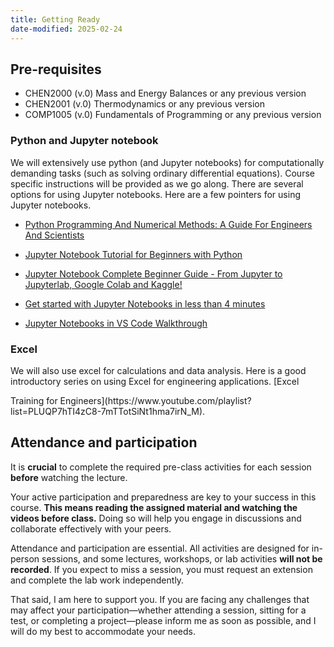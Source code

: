 ```yaml
---
title: Getting Ready
date-modified: 2025-02-24
---
```


## Pre-requisites

- CHEN2000 (v.0) Mass and Energy Balances or any previous version
- CHEN2001 (v.0) Thermodynamics or any previous version 
- COMP1005 (v.0) Fundamentals of Programming or any previous version

### Python and Jupyter notebook

We will extensively use python (and Jupyter notebooks) for computationally
demanding tasks (such as solving ordinary differential equations). Course
specific instructions will be provided as we go along. There are several
options for using Jupyter notebooks. Here are a few pointers for using Jupyter
notebooks. 

- [Python Programming And Numerical Methods: A Guide For Engineers And
  Scientists](https://pythonnumericalmethods.berkeley.edu/notebooks/Index.html)

- [Jupyter Notebook Tutorial for Beginners with
  Python](https://www.youtube.com/watch?v=2WL-XTl2QYI)

- [Jupyter Notebook Complete Beginner Guide - From Jupyter to Jupyterlab,
  Google Colab and Kaggle!](https://www.youtube.com/watch?v=5pf0_bpNbkw) 

- [Get started with Jupyter Notebooks in less than 4 minutes](https://www.youtube.com/watch?v=h1sAzPojKMg)

- [Jupyter Notebooks in VS Code Walkthrough](https://www.youtube.com/watch?v=DA6ZAHBPF1U)


### Excel

We will also use excel for calculations and data analysis. Here is a good
introductory series on using Excel for engineering applications. [Excel

Training for
Engineers](https://www.youtube.com/playlist?list=PLUQP7hTI4zC8-7mTTotSiNt1hma7irN_M).


## Attendance and participation

It is **crucial** to complete the required pre-class activities for each
session **before** watching the lecture.  

Your active participation and preparedness are key to your success in this
course. **This means reading the assigned material and watching the videos
before class.** Doing so will help you engage in discussions and collaborate
effectively with your peers.  

Attendance and participation are essential. All activities are designed for
in-person sessions, and some lectures, workshops, or lab activities **will not
be recorded**. If you expect to miss a session, you must request an extension
and complete the lab work independently.  

That said, I am here to support you. If you are facing any challenges that may
affect your participation—whether attending a session, sitting for a test, or
completing a project—please inform me as soon as possible, and I will do my
best to accommodate your needs.

